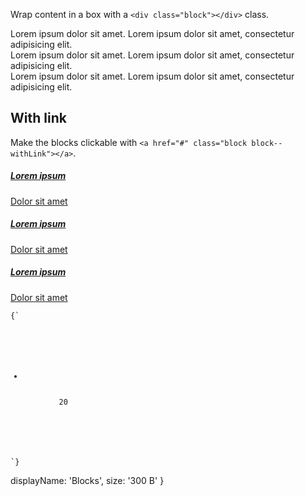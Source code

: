 
Wrap content in a box with a `<div class="block"></div>` class.

<div className="row row--wide">
  <div className="col-md-4 m-b-5">
    <div className="block">Lorem ipsum dolor sit amet. Lorem ipsum dolor sit amet, consectetur adipisicing elit.</div>
  </div>

  <div className="col-md-4 m-b-5">
    <div className="block">Lorem ipsum dolor sit amet. Lorem ipsum dolor sit amet, consectetur adipisicing elit.</div>
  </div>

  <div className="col-md-4 m-b-5">
    <div className="block">Lorem ipsum dolor sit amet. Lorem ipsum dolor sit amet, consectetur adipisicing elit.</div>
  </div>
</div>

## With link

Make the blocks clickable with `<a href="#" class="block block--withLink"></a>`.

<div className="row row--wide">
  <div className="col-md-4 m-b-5">
    <a href="#" className="block block--withLink">
      <h5>Lorem ipsum</h5>
      <span className="block-caretLink">Dolor sit amet <span class='glyphicon glyphicon-chevron-right' /></span>
    </a>
  </div>

  <div className="col-md-4 m-b-5">
    <a href="#" className="block block--withLink">
      <h5>Lorem ipsum</h5>
      <span className="block-caretLink">Dolor sit amet <span class='glyphicon glyphicon-chevron-right' /></span>
    </a>
  </div>

  <div className="col-md-4 m-b-5">
    <a href="#" className="block block--withLink">
      <h5>Lorem ipsum</h5>
      <span className="block-caretLink">Dolor sit amet <span class='glyphicon glyphicon-chevron-right' /></span>
    </a>
  </div>
</div>

<Code lang="html">{`<nav class="navbar navbar-default m-b-0 simple-nav">
  <ul class="nav navbar-nav">
    <li class="m-r-0">
      <a class="p-r-0">
        <span class="icon icon-notification m-r-0"></span>
        <span class="badge">20</span>
      </a>
    </li>
  </ul>
</nav>`}</Code>

  displayName: 'Blocks',
  size: '300 B'
}
